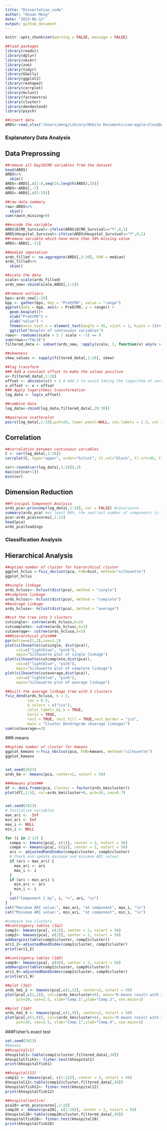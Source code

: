 ```yaml
---
title: "Dissertation_code"
author: "Hsuan Meng"
date: "2023-06-12"
output: github_document
---
```

```r
knitr::opts_chunk$set(warning = FALSE, message = FALSE) 
```
```r
##load packages
library(readxl)
library(dplyr)
library(skimr)
library(zoo)
library(tidyr)
library(GGally)
library(ggplot2)
library(reshape2)
library(corrplot)
library(mclust)
library(factoextra)
library(cluster)
library(dendextend)
library(psych)
```
```r
##insert data
ARDS<-read_xlsx("/Users/meng/Library/Mobile Documents/com~apple~CloudDocs/Desktop/Glasgow/Dissertation/Cluster Analysis of Acute Respiratory Distress Syndrome - PreECMO data/ARDSdata.xlsx")
```

### Explanatory Data Analysis
## Data Preprossing
```r
##remove all Day1ECMO variables from the dataset
head(ARDS)
ARDS%>%
  skim()
ARDS<-ARDS[,c(1:8,seq(10,length(ARDS),2))]
ARDS<-ARDS[,-7]
ARDS<-ARDS[,c(5:35)]

##raw data summary
raw<-ARDS%>%
  skim()
sum(raw$n_missing>0)

##encode the variable
ARDS$ECMO_Survival<-ifelse(ARDS$ECMO_Survival=="Y",0,1)
ARDS$Hospital_Survival<-ifelse(ARDS$Hospital_Survival=="Y",0,1)
##remove variable which have more than 50% missing value
ARDS<-ARDS[,-21]

##median imputation
ards_filled <- na.aggregate(ARDS[,3:30], FUN = median)
ards_filled%>%
  skim()

##scale the data
scale<-scale(ards_filled)
ards_new<-cbind(scale,ARDS[,1:2])

##remove outliers
bps<-ards_new[1:28]
bpp <- gather(bps, key = "PreECMO", value = "range")
ggplot(data = bpp, aes(x = PreECMO, y = range)) +
  geom_boxplot()+
  xlab("PreECMO") +
  ylab("value") +
  theme(axis.text.x = element_text(angle = 45, vjust = 1, hjust = 1))+
  ggtitle("Boxplot of continuous variables")
rows<- rowSums(scale > 5 | scale < -5) == 0
sum(rows=="FALSE")
filtered_data <- subset(ards_new, !apply(scale, 1, function(x) any(x > 5 | x < -5)))

##skewness
skew_values <- sapply(filtered_data[,1:28], skew)

##log transform
### Add a constant offset to make the values positive
x<-filtered_data[,1:28]
offset <- abs(min(x)) + 1 # Add 1 to avoid taking the logarithm of zero
x_offset <- x + offset
### Apply logarithmic transformation
log_data <- log(x_offset)

##combine data
log_data<-cbind(log_data,filtered_data[,29:30])

##pairwise scatterplot
pairs(log_data[,1:10],pch=20, lower.panel=NULL, cex.labels = 1.3, col = c("pink", "lightblue"))
```

## Correlation
```r
##correlation between continuous variables
C <- cor(log_data[,1:28])
corrplot(C, type="upper", order="hclust", tl.col="black", tl.srt=45, tl.cex = 0.7)

cor<-round(cor(log_data[,1:28]),2)
max(cor[cor<1])
min(cor)
```

## Dimension Reduction
```r
##Principal Component Analysis
ards_pca<-princomp(log_data[,1:28], cor = FALSE) #covariance
summary(ards_pca) #at least 80%, the smallest number of components is 12
pca<-ards_pca$scores[,1:12]
head(pca)
ards_pca$loadings
```


### Classification Analysis
## Hierarchical Analysis
```r
##optima number of cluster for hierarchical cluster
ggplot_hclus <-fviz_nbclust(pca, FUN=hcut, method="silhouette")
ggplot_hclus

##single linkage
ards_hcluss<- hclust(dist(pca), method = "single")
##complete linkage
ards_hclusc<- hclust(dist(pca), method = "complete")
##average linkage
ards_hclusa<- hclust(dist(pca), method = "average")

##cut the tree into 2 clusters
cutsingle<- cutree(ards_hcluss,k=2)
cutcomplete<- cutree(ards_hclusc,k=2)
cutaverage<- cutree(ards_hclusa,k=2)
###hierarchical plot###
par(mfrow=c(1,3),cex=1.2)
plot(silhouette(cutsingle, dist(pca)),
     col=c("lightblue", "pink"),
     main="Silhouette plot of single linkage")
plot(silhouette(cutcomplete,dist(pca)),
     col=c("lightblue", "pink"),
     main="Silhouette plot of complete linkage")
plot(silhouette(cutaverage,dist(pca)),
     col=c("lightblue", "pink"),
     main="Silhouette plot of average linkage")

##built the average linkage tree with 2 clusters
fviz_dend(ards_hclusa, k = 2,
          cex = 0.5,
          k_colors = c("jco"),
          color_labels_by_k = TRUE,
          horiz = TRUE,
          rect = TRUE, rect_fill = TRUE,rect_border = "jco",
          main = "Cluster Dendrogram (Average linkage)")
sum(cutaverage==2)
```


##K-means
```r
##optima number of cluster for kmeans
ggplot_kmeans <-fviz_nbclust(pca, FUN=kmeans, method="silhouette")
ggplot_kmeans


set.seed(2023)
ards_km <- kmeans(pca, center=2, nstart = 50)

###kmeans plot###
df <- data.frame(pca, Cluster = factor(ards_km$cluster))
plot(df[,1:5], col=ards_km$cluster+6, pch=16, cex=0.7)


set.seed(2023)
# Initialize variables
max_ari <- -Inf
min_ari <- Inf
max_i <- NULL
min_i <- NULL

for (i in 2:12) {
  compa <- kmeans(pca[, c(1)], center = 2, nstart = 50)
  compb <- kmeans(pca[, c(i)], center = 2, nstart = 50)
  ari <- adjustedRandIndex(compa$cluster, compb$cluster)
  # Check and update maximum and minimum ARI values
  if (ari > max_ari) {
    max_ari <- ari
    max_i <- i
  }
  if (ari < min_ari) {
    min_ari <- ari
    min_i <- i
  }
  cat("Component 1 by", i, "=", ari, "\n")
}
cat("Maximum ARI value:", max_ari, "at component", max_i, "\n")
cat("Minimum ARI value:", min_ari, "at component", min_i, "\n")

#compare two clusters
##contingency tables (1&2)
comp1<- kmeans(pca[, c(1)], center = 2, nstart = 50)
comp2<- kmeans(pca[, c(2)], center = 2, nstart = 50)
addmargins(table(comp1$cluster, comp2$cluster))
ari1_2<-adjustedRandIndex(comp1$cluster, comp2$cluster)
print(ari1_2)

##contingency tables (1&9)
comp9<- kmeans(pca[, c(9)], center = 2, nstart = 50)
addmargins(table(comp1$cluster, comp9$cluster))
ari1_9<-adjustedRandIndex(comp1$cluster, comp9$cluster)
print(ari1_9)

##plot (1&2)
ards_km1_2 <- kmeans(pca[,c(1,2)], center=2, nstart = 50)
plot(pca[,c(1,2)], col=(ards_km$cluster+6), main="K-means result with 2 clusters",
     pch=20, cex=2.5, xlab="Comp.1",ylab="Comp.2", cex.main=1)

##plot (1&9)
ards_km1_9 <- kmeans(pca[,c(1,9)], center=2, nstart = 50)
plot(pca[,c(1,9)], col=(ards_km$cluster+6), main="K-means result with 2 clusters",
     pch=20, cex=2.5, xlab="Comp.1",ylab="Comp.9", cex.main=1)
```

###Fisher's exact test
```r
set.seed(2023)
#kmeans
##hospital(1)
khospital1<-table(comp1$cluster,filtered_data[,30])
khospitalfish1<- fisher.test(khospital1)
print(khospitalfish1)

##hospital(12)
comp12 <- kmeans(pca[, c(1:12)], center = 2, nstart = 50)
khospital12<-table(comp12$cluster,filtered_data[,30])
khospitalfish12<- fisher.test(khospital12)
print(khospitalfish12)

##hospital(entire)
pca28<-ards_pca$scores[,1:28]
comp28 <- kmeans(pca28[, c(1:28)], center = 2, nstart = 50)
khospital28<-table(comp28$cluster,filtered_data[,30])
khospitalfish28<- fisher.test(khospital28)
print(khospitalfish28)
```